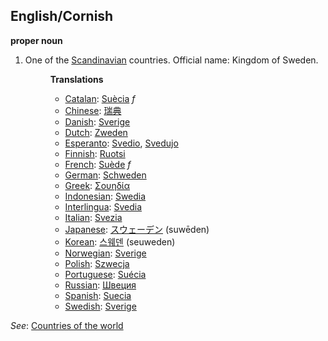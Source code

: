 ==English/Cornish==

'''proper noun'''

# One of the [[Scandinavian]] countries. Official name: Kingdom of Sweden.
#:'''Translations'''
#:*[[Catalan]]: [[Suècia]] ''f''
#:*[[Chinese]]: [[瑞典]]
#:*[[Danish]]: [[Sverige]]
#:*[[Dutch]]: [[Zweden]]
#:*[[Esperanto]]: [[Svedio]], [[Svedujo]]
#:*[[Finnish]]: [[Ruotsi]]
#:*[[French]]: [[Suède]] ''f''
#:*[[German]]: [[Schweden]]
#:*[[Greek]]: [[Σουηδία]]
#:*[[Indonesian]]: [[Swedia]]
#:*[[Interlingua]]: [[Svedia]]
#:*[[Italian]]: [[Svezia]]
#:*[[Japanese]]: [[スウェーデン]] (suwēden)
#:*[[Korean]]: [[스웨덴]] (seuweden)
#:*[[Norwegian]]: [[Sverige]]
#:*[[Polish]]: [[Szwecja]]
#:*[[Portuguese]]: [[Suécia]]
#:*[[Russian]]: [[Швеция]]
#:*[[Spanish]]: [[Suecia]]
#:*[[Swedish]]: [[Sverige]]

''See'': [[Countries of the world]]